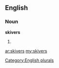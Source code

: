 ==English==

===Noun===
'''skivers'''

# {{plural of|[[skiver]]}}

[[Category:English plurals]]

[[ar:skivers]]
[[my:skivers]]